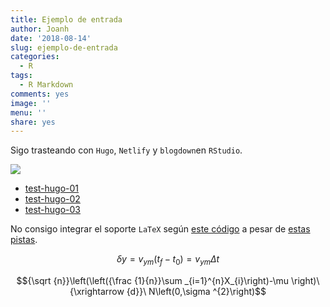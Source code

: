 ```yaml
---
title: Ejemplo de entrada
author: Joanh
date: '2018-08-14'
slug: ejemplo-de-entrada
categories:
  - R
tags:
  - R Markdown
comments: yes
image: ''
menu: ''
share: yes
---
```


Sigo trasteando con `Hugo`, `Netlify` y `blogdown`en `RStudio`.

![](img/sites.png)

- [test-hugo-01](https://test-hugo-01.netlify.com/)
- [test-hugo-02](https://test-hugo-02.netlify.com/)
- [test-hugo-03](https://test-hugo-03.netlify.com/)

No consigo integrar el soporte `LaTeX` según [este código](https://bookdown.org/yihui/blogdown/templates.html#how-to) a pesar de [estas pistas](https://xmin.yihui.name/).

$$\delta y={v_{y}}_{m}(t_{f}-t_{0})={v_{y}}_{m}\Delta t$$

$${\sqrt {n}}\left(\left({\frac {1}{n}}\sum _{i=1}^{n}X_{i}\right)-\mu \right)\ {\xrightarrow {d}}\ N\left(0,\sigma ^{2}\right)$$


